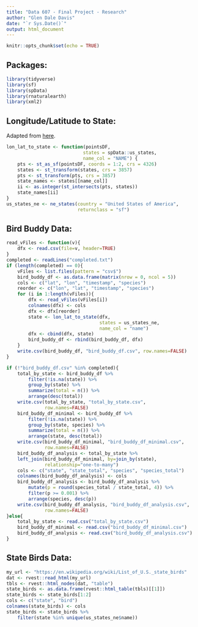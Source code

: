 ```yaml
---
title: "Data 607 - Final Project - Research"
author: "Glen Dale Davis"
date: "`r Sys.Date()`"
output: html_document
---
```


```r
knitr::opts_chunk$set(echo = TRUE)
```

## Packages:

```r
library(tidyverse)
library(sf)
library(spData)
library(rnaturalearth)
library(xml2)
```
## Longitude/Latitude to State:

Adapted from [here](https://stackoverflow.com/questions/8751497/latitude-longitude-coordinates-to-state-code-in-r).

```r
lon_lat_to_state <- function(pointsDF,
                            states = spData::us_states,
                            name_col = "NAME") {
    pts <- st_as_sf(pointsDF, coords = 1:2, crs = 4326)
    states <- st_transform(states, crs = 3857)
    pts <- st_transform(pts, crs = 3857)
    state_names <- states[[name_col]]
    ii <- as.integer(st_intersects(pts, states))
    state_names[ii]
}
us_states_ne <- ne_states(country = "United States of America",
                          returnclass = "sf")

```

## Bird Buddy Data:

```r
read_vFiles <- function(v){
    dfx <- read.csv(file=v, header=TRUE)
}
completed <- readLines("completed.txt")
if (length(completed) == 0){
    vFiles <- list.files(pattern = "csv$")
    bird_buddy_df <- as.data.frame(matrix(nrow = 0, ncol = 5))
    cols <- c("lat", "lon", "timestamp", "species")
    reorder <- c("lon", "lat", "timestamp", "species")
    for (i in 1:length(vFiles)){
        dfx <- read_vFiles(vFiles[i])
        colnames(dfx) <- cols
        dfx <- dfx[reorder]
        state <- lon_lat_to_state(dfx,
                                  states = us_states_ne,
                                  name_col = "name")
        dfx <- cbind(dfx, state)
        bird_buddy_df <- rbind(bird_buddy_df, dfx)
    }
    write.csv(bird_buddy_df, "bird_buddy_df.csv", row.names=FALSE)
}

if (!"bird_buddy_df.csv" %in% completed){
    total_by_state <- bird_buddy_df %>%
        filter(!is.na(state)) %>%
        group_by(state) %>%
        summarize(total = n()) %>%
        arrange(desc(total))
    write.csv(total_by_state, "total_by_state.csv",
              row.names=FALSE)
    bird_buddy_df_minimal <- bird_buddy_df %>%
        filter(!is.na(state)) %>%
        group_by(state, species) %>%
        summarize(total = n()) %>%
        arrange(state, desc(total))
    write.csv(bird_buddy_df_minimal, "bird_buddy_df_minimal.csv",
              row.names=FALSE)
    bird_buddy_df_analysis <- total_by_state %>%
    left_join(bird_buddy_df_minimal, by=join_by(state),
              relationship="one-to-many")
    cols <- c("state", "state_total", "species", "species_total")
    colnames(bird_buddy_df_analysis) <- cols
    bird_buddy_df_analysis <- bird_buddy_df_analysis %>%
        mutate(p = round(species_total / state_total, 4)) %>%
        filter(p >= 0.001) %>%
        arrange(species, desc(p))
    write.csv(bird_buddy_df_analysis, "bird_buddy_df_analysis.csv",
              row.names=FALSE)
}else{
    total_by_state <- read.csv("total_by_state.csv")
    bird_buddy_df_minimal <- read.csv("bird_buddy_df_minimal.csv")
    bird_buddy_df_analysis <- read.csv("bird_buddy_df_analysis.csv")
}

```

## State Birds Data:

```r
my_url <- "https://en.wikipedia.org/wiki/List_of_U.S._state_birds"
dat <- rvest::read_html(my_url)
tbls <- rvest::html_nodes(dat, "table")
state_birds <- as.data.frame(rvest::html_table(tbls)[[1]])
state_birds <- state_birds[1:2]
cols <- c("state", "bird")
colnames(state_birds) <- cols
state_birds <- state_birds %>%
    filter(state %in% unique(us_states_ne$name))
```